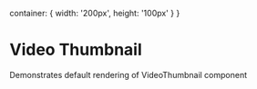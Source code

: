 

<Meta title="core|Media/Video Thumbnail" component={VideoThumbnail}/>

  container: {
    width: '200px',
    height: '100px'
  }
}

# Video Thumbnail

Demonstrates default rendering of VideoThumbnail component

<Preview>
  <Story name="default">
    <div style={styles.container}>
      <VideoThumbnail
        onThumbnailClick={action('clicked')}
        title="Sample Video"
        src="http://via.placeholder.com/640x360"
      />
    </div>
  </Story>
</Preview>
